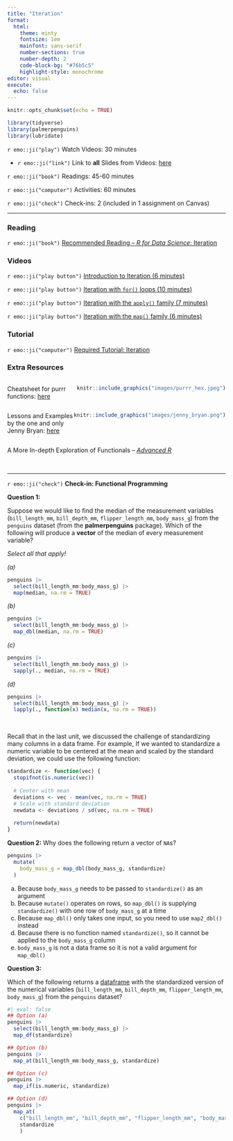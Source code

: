 ```yaml
---
title: "Iteration"
format: 
  html: 
    theme: minty
    fontsize: 1em
    mainfont: sans-serif
    number-sections: true
    number-depth: 2
    code-block-bg: "#76b5c5"
    highlight-style: monochrome
editor: visual
execute: 
  echo: false
---
```


```r
knitr::opts_chunk$set(echo = TRUE)
```

```r
library(tidyverse)
library(palmerpenguins)
library(lubridate)
```

`r emo::ji("play")` Watch Videos: 30 minutes

-   `r emo::ji("link")` Link to **all** Slides from Videos: [here](https://app.box.com/s/ae5f0yollihcggzr6bghkwabkdz2y7g9)

`r emo::ji("book")` Readings: 45-60 minutes

`r emo::ji("computer")` Activities: 60 minutes

`r emo::ji("check")` Check-ins: 2 (included in 1 assignment on Canvas)

------------------------------------------------------------------------

### Reading

`r emo::ji("book")` [Recommended Reading -- *R for Data Science*: Iteration](https://r4ds.had.co.nz/iteration.html)

### Videos

`r emo::ji("play button")` [Introduction to Iteration (6 minutes)](https://www.youtube.com/watch?v=7YF6mwTMNZw)

`r emo::ji("play button")` [Iteration with `for()` loops (10 minutes)](https://www.youtube.com/watch?v=sxIX9lzPjDQ)

`r emo::ji("play button")` [Iteration with the `apply()` family (7 minutes)](https://www.youtube.com/watch?v=NadUAnlrh-M)

`r emo::ji("play button")` [Iteration with the `map()` family (6 minutes)](https://www.youtube.com/watch?v=FPD3a6IHO6w)

### Tutorial

`r emo::ji("computer")` [Required Tutorial: Iteration](https://rstudio.cloud/learn/primers/5)

### Extra Resources

::: {style="display: flex;"}
<div>

Cheatsheet for purrr functions: [here](https://github.com/rstudio/cheatsheets/blob/master/purrr.pdf)

</div>

<div>

```r
knitr::include_graphics("images/purrr_hex.jpeg")
```

</div>
:::

::: {style="display: flex;"}
<div>

Lessons and Examples by the one and only Jenny Bryan: [here](https://jennybc.github.io/purrr-tutorial/index.html)

</div>

<div>

```r
knitr::include_graphics("images/jenny_bryan.png")
```

</div>
:::

A More In-depth Exploration of Functionals -- [*Advanced R*](https://adv-r.hadley.nz/functionals.html)

</br>

------------------------------------------------------------------------

`r emo::ji("check")` **Check-in: Functional Programming**

**Question 1:**

Suppose we would like to find the median of the measurement variables (`bill_length_mm`, `bill_depth_mm`, `flipper_length_mm`, `body_mass_g`) from the `penguins` dataset (from the **palmerpenguins** package). Which of the following will produce a **vector** of the median of every measurement variable?

*Select all that apply!*

*(a)*

```r
penguins |> 
  select(bill_length_mm:body_mass_g) |> 
  map(median, na.rm = TRUE)
```

*(b)*

```r
penguins |> 
  select(bill_length_mm:body_mass_g) |> 
  map_dbl(median, na.rm = TRUE)
```

*(c)*

```r
penguins |> 
  select(bill_length_mm:body_mass_g) |> 
  sapply(., median, na.rm = TRUE)
```

*(d)*

```r
penguins |> 
  select(bill_length_mm:body_mass_g) |> 
  lapply(., function(x) median(x, na.rm = TRUE))
```

</br>

Recall that in the last unit, we discussed the challenge of standardizing many columns in a data frame. For example, If we wanted to standardize a numeric variable to be centered at the mean and scaled by the standard deviation, we could use the following function:

```r
standardize <- function(vec) {
  stopifnot(is.numeric(vec))
  
  # Center with mean
  deviations <- vec - mean(vec, na.rm = TRUE)
  # Scale with standard deviation
  newdata <- deviations / sd(vec, na.rm = TRUE)
  
  return(newdata)
}
```

**Question 2:** Why does the following return a vector of `NA`s?

```r
penguins |>
  mutate(
    body_mass_g = map_dbl(body_mass_g, standardize)
  )
```

(a) Because `body_mass_g` needs to be passed to `standardize()` as an argument
(b) Because `mutate()` operates on rows, so `map_dbl()` is supplying `standardize()` with one row of `body_mass_g` at a time
(c) Because `map_dbl()` only takes one input, so you need to use `map2_dbl()` instead
(d) Because there is no function named `standardize()`, so it cannot be applied to the `body_mass_g` column
(e) `body_mass_g` is not a data frame so it is not a valid argument for `map_dbl()`

**Question 3:**

Which of the following returns a [dataframe]{.underline} with the standardized version of the numerical variables (`bill_length_mm`, `bill_depth_mm`, `flipper_length_mm`, `body_mass_g`) from the `penguins` dataset?

```r
#| eval: false
## Option (a)
penguins |> 
  select(bill_length_mm:body_mass_g) |> 
  map_df(standardize)

## Option (b)
penguins |> 
  map_at(bill_length_mm:body_mass_g, standardize)

## Option (c)
penguins |> 
  map_if(is.numeric, standardize)

## Option (d)
penguins |> 
  map_at(
    c("bill_length_mm", "bill_depth_mm", "flipper_length_mm", "body_mass_g"),
    standardize
    )
```
